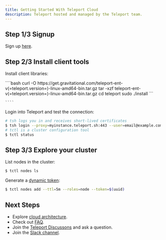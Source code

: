 ```yaml
---
title: Getting Started With Teleport Cloud
description: Teleport hosted and managed by the Teleport team.
---
```


## Step 1/3 Signup

Sign up [here](https://goteleport.com/get-started/).

## Step 2/3 Install client tools

Install client libraries:

<Tabs>
  <TabItem label="Linux">
    ````bash
    curl -O https://get.gravitational.com/teleport-ent-v(=teleport.version=)-linux-amd64-bin.tar.gz
    tar -xzf teleport-ent-v(=teleport.version=)-linux-amd64-bin.tar.gz
    cd teleport
    sudo ./install
    ```

    ````
  </TabItem>
</Tabs>

Login into Teleport and test the connection:

```bash
# tsh logs you in and receives short-lived certificates
$ tsh login --proxy=myinstance.teleport.sh:443 --user=email@example.com
# tctl is a cluster configuration tool
$ tctl status
```

## Step 3/3 Explore your cluster

List nodes in the cluster:

```bash
$ tctl nodes ls
```

Generate a [dynamic token](../admin-guide.mdx#short-lived-dynamic-tokens):

```bash
$ tctl nodes add --ttl=5m --roles=node --token=$(uuid)
```

## Next Steps

- Explore [cloud architecture](./architecture.mdx).
- Check out [FAQ](./faq.mdx).
- Join the [Teleport Discussons](https://github.com/gravitational/teleport/discussions) and ask a question.
- Join the [Slack channel](https://goteleport.com/slack).

